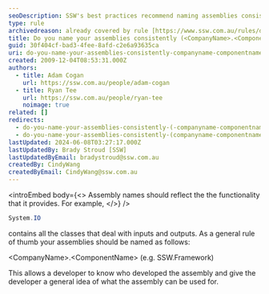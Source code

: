 ```yaml
---
seoDescription: SSW's best practices recommend naming assemblies consistently using the format `<CompanyName>.<ComponentName>`, ensuring developers can quickly identify who developed the assembly and its purpose.
type: rule
archivedreason: already covered by rule [https://www.ssw.com.au/rules/do-you-have-a-consistent-net-solution-structure](/rules/do-you-have-a-consistent-net-solution-structure)
title: Do you name your assemblies consistently (<CompanyName>.<ComponentName>)?
guid: 30f404cf-bad3-4fee-8afd-c2e6a93635ca
uri: do-you-name-your-assemblies-consistently-companyname-componentname
created: 2009-12-04T08:53:31.000Z
authors:
  - title: Adam Cogan
    url: https://ssw.com.au/people/adam-cogan
  - title: Ryan Tee
    url: https://ssw.com.au/people/ryan-tee
    noimage: true
related: []
redirects:
  - do-you-name-your-assemblies-consistently-(-companyname-componentname-)
  - do-you-name-your-assemblies-consistently-(companyname-componentname)
lastUpdated: 2024-06-08T03:27:17.000Z
lastUpdatedBy: Brady Stroud [SSW]
lastUpdatedByEmail: bradystroud@ssw.com.au
createdBy: CindyWang
createdByEmail: CindyWang@ssw.com.au
---
```


<introEmbed
  body={<>
Assembly names should reflect the the functionality that it provides. For example,
  </>}
/>
```cs
System.IO
```

contains all the classes that deal with inputs and outputs. As a general rule of thumb your assemblies should be named as follows:

&lt;CompanyName&gt;.&lt;ComponentName&gt; (e.g. SSW.Framework)

This allows a developer to know who developed the assembly and give the developer a general idea of what the assembly can be used for.
